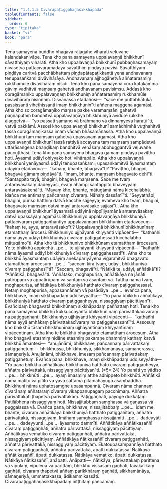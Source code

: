```yaml
---
title: "1.4.1.5 Cīvarapaṭiggahaṇasikkhāpada"
tableOfContents: false
sidebar:
  order: 6
type: "tipitaka"
basket: "vi"
book: "para"
---
```



<DynamicBreadcrumb />

<Division number="508" book="para">

<Paragraph number="1956" book="para">
Tena samayena buddho bhagavā rājagahe viharati veḷuvane kalandakanivāpe. Tena kho pana samayena uppalavaṇṇā bhikkhunī sāvatthiyaṃ viharati. Atha kho uppalavaṇṇā bhikkhunī pubbaṇhasamayaṃ nivāsetvā pattacīvaramādāya sāvatthiṃ piṇḍāya pāvisi. Sāvatthiyaṃ piṇḍāya caritvā pacchābhattaṃ piṇḍapātapaṭikkantā yena andhavanaṃ tenupasaṅkami divāvihārāya. Andhavanaṃ ajjhogāhetvā aññatarasmiṃ rukkhamūle divāvihāraṃ nisīdi. Tena kho pana samayena corā katakammā gāviṃ vadhitvā maṃsaṃ gahetvā andhavanaṃ pavisiṃsu. Addasā kho coragāmaṇiko uppalavaṇṇaṃ bhikkhuniṃ aññatarasmiṃ rukkhamūle divāvihāraṃ nisinnaṃ. Disvānassa etadahosi—  “sace me puttabhātukā passissanti viheṭhissanti imaṃ bhikkhunin”ti aññena maggena agamāsi. Atha kho so coragāmaṇiko maṃse pakke varamaṃsāni gahetvā paṇṇapuṭaṃ bandhitvā uppalavaṇṇāya bhikkhuniyā avidūre rukkhe ālaggetvā—  “yo passati samaṇo vā brāhmaṇo vā dinnaṃyeva haratū”ti, vatvā pakkāmi. Assosi kho uppalavaṇṇā bhikkhunī samādhimhā vuṭṭhahitvā tassa coragāmaṇikassa imaṃ vācaṃ bhāsamānassa. Atha kho uppalavaṇṇā bhikkhunī taṃ maṃsaṃ gahetvā upassayaṃ agamāsi. Atha kho uppalavaṇṇā bhikkhunī tassā rattiyā accayena taṃ maṃsaṃ sampādetvā uttarāsaṅgena bhaṇḍikaṃ bandhitvā vehāsaṃ abbhuggantvā veḷuvane paccuṭṭhāsi.
</Paragraph>

<Paragraph number="1957" book="para">
Tena kho pana samayena bhagavā gāmaṃ piṇḍāya paviṭṭho hoti. Āyasmā udāyī ohiyyako hoti vihārapālo. Atha kho uppalavaṇṇā bhikkhunī yenāyasmā udāyī tenupasaṅkami; upasaṅkamitvā āyasmantaṃ udāyiṃ etadavoca—  “kahaṃ, bhante, bhagavā”ti? “Paviṭṭho, bhagini, bhagavā gāmaṃ piṇḍāyā”ti. “Imaṃ, bhante, maṃsaṃ bhagavato dehī”ti. “Santappito tayā, bhagini, bhagavā maṃsena. Sace me tvaṃ antaravāsakaṃ dadeyyāsi, evaṃ ahampi santappito bhaveyyaṃ antaravāsakenā”ti. “Mayaṃ kho, bhante, mātugāmā nāma kicchalābhā. Idañca me antimaṃ pañcamaṃ cīvaraṃ. Nāhaṃ dassāmī”ti. “Seyyathāpi, bhagini, puriso hatthiṃ datvā kacche sajjeyya; evameva kho tvaṃ, bhagini, bhagavato maṃsaṃ datvā mayi antaravāsake sajjasī”ti. Atha kho uppalavaṇṇā bhikkhunī āyasmatā udāyinā nippīḷiyamānā antaravāsakaṃ datvā upassayaṃ agamāsi. Bhikkhuniyo uppalavaṇṇāya bhikkhuniyā pattacīvaraṃ paṭiggaṇhantiyo uppalavaṇṇaṃ bhikkhuniṃ etadavocuṃ—  “kahaṃ te, ayye, antaravāsako”ti? Uppalavaṇṇā bhikkhunī bhikkhunīnaṃ etamatthaṃ ārocesi. Bhikkhuniyo ujjhāyanti khiyyanti vipācenti—  “kathañhi nāma ayyo udāyī bhikkhuniyā cīvaraṃ paṭiggahessati kicchalābho mātugāmo”ti. Atha kho tā bhikkhuniyo bhikkhūnaṃ etamatthaṃ ārocesuṃ. Ye te bhikkhū appicchā …pe…  te ujjhāyanti khiyyanti vipācenti—  “kathañhi nāma āyasmā udāyī bhikkhuniyā cīvaraṃ paṭiggahessatī”ti.
</Paragraph>

<Paragraph number="1958" book="para">
Atha kho te bhikkhū āyasmantaṃ udāyiṃ anekapariyāyena vigarahitvā bhagavato etamatthaṃ ārocesuṃ …pe…  “saccaṃ kira tvaṃ, udāyi, bhikkhuniyā cīvaraṃ paṭiggahesī”ti? “Saccaṃ, bhagavā”ti. “Ñātikā te, udāyi, aññātikā”ti? “Aññātikā, bhagavā”ti. “Aññātako, moghapurisa, aññātikāya na jānāti patirūpaṃ vā appatirūpaṃ vā santaṃ vā asantaṃ vā. Tattha nāma tvaṃ, moghapurisa, aññātikāya bhikkhuniyā hatthato cīvaraṃ paṭiggahessasi. Netaṃ moghapurisa, appasannānaṃ vā pasādāya …pe…  evañca pana, bhikkhave, imaṃ sikkhāpadaṃ uddiseyyātha—
</Paragraph>

</Division>
<Division number="509" book="para">

<Paragraph number="1959" book="para">
<Emphasis>“Yo pana bhikkhu aññātikāya bhikkhuniyā hatthato cīvaraṃ paṭiggaṇheyya, nissaggiyaṃ pācittiyan”</Emphasis>ti.
</Paragraph>

<Paragraph number="1960" book="para">
Evañcidaṃ bhagavatā bhikkhūnaṃ sikkhāpadaṃ paññattaṃ hoti.
</Paragraph>

</Division>
<Division number="510" book="para">

<Paragraph number="1961" book="para">
Tena kho pana samayena bhikkhū kukkuccāyantā bhikkhunīnaṃ pārivattakacīvaraṃ na paṭiggaṇhanti. Bhikkhuniyo ujjhāyanti khiyyanti vipācenti—  “kathañhi nāma ayyā amhākaṃ pārivattakacīvaraṃ na paṭiggahessantī”ti.
</Paragraph>

<Paragraph number="1962" book="para">
Assosuṃ kho bhikkhū tāsaṃ bhikkhunīnaṃ ujjhāyantīnaṃ khiyyantīnaṃ vipācentīnaṃ. Atha kho te bhikkhū bhagavato etamatthaṃ ārocesuṃ. Atha kho bhagavā etasmiṃ nidāne etasmiṃ pakaraṇe dhammiṃ kathaṃ katvā bhikkhū āmantesi—  “anujānāmi, bhikkhave, pañcannaṃ pārivattakaṃ paṭiggahetuṃ—  bhikkhussa, bhikkhuniyā, sikkhamānāya, sāmaṇerassa, sāmaṇeriyā. Anujānāmi, bhikkhave, imesaṃ pañcannaṃ pārivattakaṃ paṭiggahetuṃ. Evañca pana, bhikkhave, imaṃ sikkhāpadaṃ uddiseyyātha—
</Paragraph>

</Division>
<Division number="511" book="para">

<Paragraph number="1963" book="para">
<Emphasis>“Yo pana bhikkhu aññātikāya bhikkhuniyā hatthato cīvaraṃ paṭiggaṇheyya, aññatra pārivattakā, nissaggiyaṃ pācittiyan”</Emphasis>ti. (*5*:<Emphasis>24</Emphasis>)
</Paragraph>

</Division>
<Division number="512" book="para">

<Paragraph number="1964" book="para">
<Emphasis>Yo panā</Emphasis>ti yo yādiso …pe…  <Emphasis>bhikkhū</Emphasis>ti …pe…  ayaṃ imasmiṃ atthe adhippeto bhikkhūti.
</Paragraph>

<Paragraph number="1965" book="para">
<Emphasis>Aññātikā</Emphasis> nāma mātito vā pitito vā yāva sattamā pitāmahayugā asambaddhā.
</Paragraph>

<Paragraph number="1966" book="para">
<Emphasis>Bhikkhunī</Emphasis> nāma ubhatosaṃghe upasampannā.
</Paragraph>

<Paragraph number="1967" book="para">
<Emphasis>Cīvaraṃ</Emphasis> nāma channaṃ cīvarānaṃ aññataraṃ cīvaraṃ vikappanupagaṃ pacchimaṃ.
</Paragraph>

<Paragraph number="1968" book="para">
<Emphasis>Aññatra pārivattakā</Emphasis>ti ṭhapetvā pārivattakaṃ.
</Paragraph>

<Paragraph number="1969" book="para">
Paṭiggaṇhāti, payoge dukkaṭaṃ. Paṭilābhena nissaggiyaṃ hoti. Nissajjitabbaṃ saṃghassa vā gaṇassa vā puggalassa vā. Evañca pana, bhikkhave, nissajjitabbaṃ …pe…  idaṃ me, bhante, cīvaraṃ aññātikāya bhikkhuniyā hatthato paṭiggahitaṃ, aññatra pārivattakā, nissaggiyaṃ. Imāhaṃ saṃghassa nissajjāmīti …pe…  dadeyyāti …pe…  dadeyyunti …pe…  āyasmato dammīti.
</Paragraph>

</Division>
<Division number="513" book="para">

<Paragraph number="1970" book="para">
Aññātikāya aññātikasaññī cīvaraṃ paṭiggaṇhāti, aññatra pārivattakā, nissaggiyaṃ pācittiyaṃ. Aññātikāya vematiko cīvaraṃ paṭiggaṇhāti, aññatra pārivattakā, nissaggiyaṃ pācittiyaṃ. Aññātikāya ñātikasaññī cīvaraṃ paṭiggaṇhāti, aññatra pārivattakā, nissaggiyaṃ pācittiyaṃ.
</Paragraph>

<Paragraph number="1971" book="para">
Ekatoupasampannāya hatthato cīvaraṃ paṭiggaṇhāti, aññatra pārivattakā, āpatti dukkaṭassa. Ñātikāya aññātikasaññī, āpatti dukkaṭassa. Ñātikāya vematiko, āpatti dukkaṭassa. Ñātikāya ñātikasaññī, anāpatti.
</Paragraph>

</Division>
<Division number="514" book="para">

<Paragraph number="1972" book="para">
Anāpatti—  ñātikāya, pārivattakaṃ parittena vā vipulaṃ, vipulena vā parittaṃ, bhikkhu vissāsaṃ gaṇhāti, tāvakālikaṃ gaṇhāti, cīvaraṃ ṭhapetvā aññaṃ parikkhāraṃ gaṇhāti, sikkhamānāya, sāmaṇeriyā, ummattakassa, ādikammikassāti.

</Paragraph>
</Division>

<Paragraph number="1973" type="center" book="para">
Cīvarapaṭiggahaṇasikkhāpadaṃ niṭṭhitaṃ pañcamaṃ.
</Paragraph>